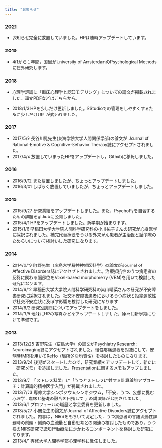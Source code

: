 ```yaml
---
title: "お知らせ"
---
```


### 2021

- お知らせ完全に放置していました。HPは随時アップデートしています。

### 2019

- 4/1から１年間，国里がUniversity of AmsterdamのPsychological Methodsに在外研究します。

### 2018

- 心理学評論に「臨床心理学と認知モデリング」についての論文が掲載されました。論文PDFなどは[こちら](https://kunisatolab.github.io/main/articles-japanese.html)から。

- 2018/1/3 HPを少しだけ更新しました。RStudioでの管理をしやすくするために少しだけURLが変わりました。

### 2017

- 2017/5/9 長谷川晃先生(東海学院大学人間関係学部)の論文が Journal of Rational-Emotive & Cognitive-Behavior Therapy誌にアクセプトされました。
- 2017/4/4 放置していまったHPをアップデートし，Githubに移転しました。

### 2016

- 2016/9/12 また放置しましたが、ちょっとアップデートしました。
- 2016/3/31 しばらく放置していましたが、ちょっとアップデートしました。

### 2015

- 2015/9/27 研究業績をアップデートしました。また、PsychoPyを自習するための課題をgithubに公開しました。
- 2015/4/1 HPをアップデートしました。新学期が始まります。
- 2015/1/6 早稲田大学大学院人間科学研究科の小川祐子さんの研究が心身医学に採択されました。補完代替療法をうける外来がん患者が主治医と話す際のためらいについて検討いした研究になります。

### 2014

- 2014/6/19 町野先生（広島大学精神神経医科学）の論文がJournal of Affective Disorders誌にアクセプトされました。治療抵抗性のうつ病患者の反芻に関わる脳部位をVoxel-based morphometry (VBM)を用いて検討した研究になります。
- 2014/6/12 早稲田大学大学院人間科学研究科の巣山晴菜さんの研究が不安障害研究に採択されました。社交不安障害患者におけるうつ症状と拒絶過敏性が社交不安症状に及ぼす影響を検討した研究になります
- 2014/6/2 研究室訪問についてアップデートをしました。
- 2014/3/9 地味にHPの写真などをアップデートしました。徐々に新学期にむけて準備です。

### 2013

- 2013/12/25 吉野先生（広島大学）の論文がPsychiatry Research: Neuroimaging誌にアクセプトされました。慢性疼痛患者を対象にして、安静時fMRIを用いてReHo（局所的な均質性）を検討したものになります。
- 2013/9/24 後期がスタートしたので，研究業績をアップデートして，新たに「研究メモ」を追加しました。Presentationに関するメモもアップしました。
- 2013/9/7　「ストレス科学」に「うつとストレスに対する計算論的アプローチ：計算論的精神医学入門」が掲載されました。
- 2013/7/23 専修大学シンポジウムシンポジウム，「不安、うつ、妄想に挑む心理学 : 臨床と基礎の融合を目指して 」の講演録が公開されました。
- 2013/6/1 プロフィールの職歴と学会委員を更新しました。
- 2013/5/27 小関先生の論文がJournal of Affective Disorders誌にアクセプトされました。内容は，NIRSをもちいて測定した，うつ病患者の言語流暢性課題時の前頭・側頭の血流量と自動思考との関連の検討したものであり，うつ病のNIRS研究で認知行動療法にかかわるコンポーネントを検討した研究になります。
- 2013/4/1 専修大学人間科学部心理学科に赴任しました。